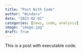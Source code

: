 ```yaml
---
title: "Post With Code"
author: "Windaru"
date: "2023-02-01"
categories: [news, code, analysis]
image: "image.jpg"
draft: True
---
```


This is a post with executable code.
